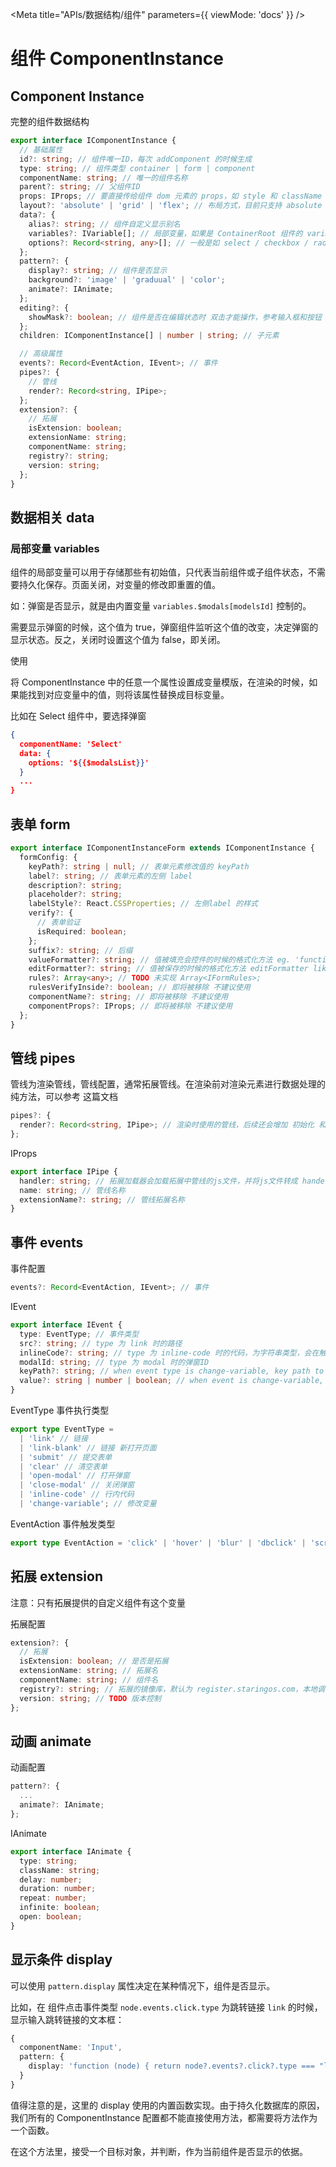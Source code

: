 
<Meta title="APIs/数据结构/组件" parameters={{ viewMode: 'docs' }} />

# 组件 ComponentInstance

## Component Instance

完整的组件数据结构

```typescript
export interface IComponentInstance {
  // 基础属性
  id?: string; // 组件唯一ID，每次 addComponent 的时候生成
  type: string; // 组件类型 container | form | component
  componentName: string; // 唯一的组件名称
  parent?: string; // 父组件ID
  props: IProps; // 要直接传给组件 dom 元素的 props，如 style 和 className
  layout?: 'absolute' | 'grid' | 'flex'; // 布局方式，目前只支持 absolute 和 flex
  data?: {
    alias?: string; // 组件自定义显示别名
    variables?: IVariable[]; // 局部变量，如果是 ContainerRoot 组件的 variables，则为全局变量
    options?: Record<string, any>[]; // 一般是如 select / checkbox / radio 等组件的值
  };
  pattern?: {
    display?: string; // 组件是否显示
    background?: 'image' | 'graduual' | 'color';
    animate?: IAnimate;
  };
  editing?: {
    showMask?: boolean; // 组件是否在编辑状态时 双击才能操作，参考输入框和按钮
  };
  children: IComponentInstance[] | number | string; // 子元素

  // 高级属性
  events?: Record<EventAction, IEvent>; // 事件
  pipes?: {
    // 管线
    render?: Record<string, IPipe>;
  };
  extension?: {
    // 拓展
    isExtension: boolean;
    extensionName: string;
    componentName: string;
    registry?: string;
    version: string;
  };
}
```

## 数据相关 data

### 局部变量 variables

组件的局部变量可以用于存储那些有初始值，只代表当前组件或子组件状态，不需要持久化保存。页面关闭，对变量的修改即重置的值。

如：弹窗是否显示，就是由内置变量 `variables.$modals[modelsId]` 控制的。

需要显示弹窗的时候，这个值为 true，弹窗组件监听这个值的改变，决定弹窗的显示状态。反之，关闭时设置这个值为 false，即关闭。

使用

将 ComponentInstance 中的任意一个属性设置成变量模版，在渲染的时候，如果能找到对应变量中的值，则将该属性替换成目标变量。

比如在 Select 组件中，要选择弹窗

```json
{
  componentName: 'Select'
  data: {
    options: '${{$modalsList}}'
  }
  ...
}
```

## 表单 form

```typescript
export interface IComponentInstanceForm extends IComponentInstance {
  formConfig: {
    keyPath?: string | null; // 表单元素修改值的 keyPath
    label?: string; // 表单元素的左侧 label
    description?: string;
    placeholder?: string;
    labelStyle?: React.CSSProperties; // 左侧label 的样式
    verify?: {
      // 表单验证
      isRequired: boolean;
    };
    suffix?: string; // 后缀
    valueFormatter?: string; // 值被填充会控件的时候的格式化方法 eg. 'function(value) { return value + "px"; }';
    editFormatter?: string; // 值被保存的时候的格式化方法 editFormatter like send to edit formatter
    rules?: Array<any>; // TODO 未实现 Array<IFormRules>;
    rulesVerifyInside?: boolean; // 即将被移除 不建议使用
    componentName?: string; // 即将被移除 不建议使用
    componentProps?: IProps; // 即将被移除 不建议使用
  };
}
```

## 管线 pipes

管线为渲染管线，管线配置，通常拓展管线。在渲染前对渲染元素进行数据处理的纯方法，可以参考 <LinkTo kind="拓展-pipe-渲染管线--page">这篇文档</LinkTo>

```typescript
pipes?: {
  render?: Record<string, IPipe>; // 渲染时使用的管线，后续还会增加 初始化 和 销毁前 管线
};
```

IProps

```typescript
export interface IPipe {
  handler: string; // 拓展加载器会加载拓展中管线的js文件，并将js文件转成 hander 方法，存在这里，提供渲染管道调用
  name: string; // 管线名称
  extensionName?: string; // 管线拓展名称
}
```

## 事件 events

事件配置

```typescript
events?: Record<EventAction, IEvent>; // 事件
```

IEvent

```typescript
export interface IEvent {
  type: EventType; // 事件类型
  src?: string; // type 为 link 时的路径
  inlineCode?: string; // type 为 inline-code 时的代码，为字符串类型，会在触发时呗 eval 执行
  modalId: string; // type 为 modal 时的弹窗ID
  keyPath?: string; // when event type is change-variable, key path to varibles
  value?: string | number | boolean; // when event is change-variable, set keyPath from varibles to this value
}
```

EventType 事件执行类型

```typescript
export type EventType =
  | 'link' // 链接
  | 'link-blank' // 链接 新打开页面
  | 'submit' // 提交表单
  | 'clear' // 清空表单
  | 'open-modal' // 打开弹窗
  | 'close-modal' // 关闭弹窗
  | 'inline-code' // 行内代码
  | 'change-variable'; // 修改变量
```

EventAction 事件触发类型

```typescript
export type EventAction = 'click' | 'hover' | 'blur' | 'dbclick' | 'scroll';
```

## 拓展 extension

注意：只有拓展提供的自定义组件有这个变量

拓展配置

```typescript
extension?: {
  // 拓展
  isExtension: boolean; // 是否是拓展
  extensionName: string; // 拓展名
  componentName: string; // 组件名
  registry?: string; // 拓展的镜像库，默认为 register.staringos.com，本地调试的时候会改为 localhost: 8081
  version: string; // TODO 版本控制
};
```

## 动画 animate

动画配置

```typescript
pattern?: {
  ...
  animate?: IAnimate;
};
```

IAnimate

```typescript
export interface IAnimate {
  type: string;
  className: string;
  delay: number;
  duration: number;
  repeat: number;
  infinite: boolean;
  open: boolean;
}
```

## 显示条件 display

可以使用 `pattern.display` 属性决定在某种情况下，组件是否显示。

比如，在 组件点击事件类型 `node.events.click.type` 为跳转链接 `link` 的时候，显示输入跳转链接的文本框：

```typescript
{
  componentName: 'Input',
  pattern: {
    display: 'function (node) { return node?.events?.click?.type === "link" }'
  }
}
```

值得注意的是，这里的 display 使用的内置函数实现。由于持久化数据库的原因，我们所有的 ComponentInstance 配置都不能直接使用方法，都需要将方法作为一个函数。

在这个方法里，接受一个目标对象，并判断，作为当前组件是否显示的依据。
